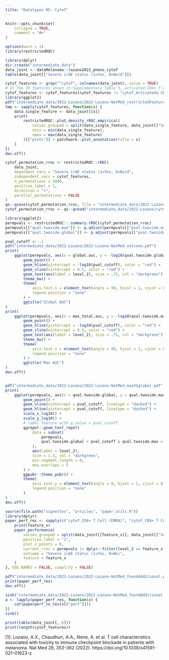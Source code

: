 ```yaml
---
title: "Datatypes 05: Cytof"
---
```


```r
knitr::opts_chunk$set(
    collapse = TRUE,
    comment = "#>"
)
```




```r
options(warn = 1)
library(restrictedROC)
```
```r
library(dplyr)
dir.create("intermediate_data")
data_joint <- dataMelanoma::lozano2022_pheno_cytof
table(data_joint[["Severe irAE status (1=Yes, 0=No)d"]])
```

```r
cytof_features <- grep("^cytof", colnames(data_joint), value = TRUE)
# In the 20 features shown in Supplementary Table 5, activated CD4+ T cells (effector memory) is not present, so I remove it here.
cytof_features <- cytof_features[cytof_features != "cytof_Activateda CD4+ T Cell (Effector Memory)"]
library(ggplot2)
pdf("intermediate_data/2022-Lozano/2022-Lozano-NatMed_restrictedFeatures.pdf")
tmp <- sapply(cytof_features, function(x) {
    data_single_feature <- data_joint[[x]]
    print(
        restrictedROC::plot_density_rROC_empirical(
            values_grouped = split(data_single_feature, data_joint[["Severe irAE status (1=Yes, 0=No)d"]]),
            xmin = min(data_single_feature),
            xmax = max(data_single_feature)
        )[["plots"]] + patchwork::plot_annotation(title = x)
    )
})
dev.off()
```

```r
cytof_permutation_rroc <- restrictedROC::rROC(
    data_joint,
    dependent_vars = "Severe irAE status (1=Yes, 0=No)d",
    independent_vars = cytof_features,
    n_permutations = 1000,
    positive_label = 1,
    direction = "<",
    parallel_permutations = FALSE
)
qs::qsave(cytof_permutation_rroc, file = "intermediate_data/2022-Lozano/cytof_permutation_rroc.RData")
cytof_permutation_rroc <- qs::qread("intermediate_data/2022-Lozano/cytof_permutation_rroc.RData")
```

```r
library(ggplot2)
permpvals <- restrictedROC:::summary.rROC(cytof_permutation_rroc)
permpvals[["qval.twoside.max"]] <- p.adjust(permpvals[["pval.twoside.max"]], method = "BH")
permpvals[["qval.twoside.global"]] <- p.adjust(permpvals[["pval.twoside.global"]], method = "BH")

pval_cutoff <- .1
pdf("intermediate_data/2022-Lozano/2022-Lozano-NatMed_volcano.pdf")
print(
    ggplot(permpvals, aes(x = global.auc, y = -log10(qval.twoside.global))) +
        geom_point() +
        geom_hline(yintercept = -log10(pval_cutoff), color = "red") +
        geom_vline(xintercept = 0.5, color = "red") +
        geom_text(aes(label = level_2), size = .75, col = "darkgreen") +
        theme_bw() +
        theme(
            axis.text.x = element_text(angle = 90, hjust = 1, vjust = 0.5),
            legend.position = "none"
        ) +
        ggtitle("Global AUC")
)
print(
    ggplot(permpvals, aes(x = max_total.auc, y = -log10(qval.twoside.max))) +
        geom_point() +
        geom_hline(yintercept = -log10(pval_cutoff), color = "red") +
        geom_vline(xintercept = 0.5, color = "red") +
        geom_text(aes(label = level_2), size = .75, col = "darkgreen") +
        theme_bw() +
        theme(
            axis.text.x = element_text(angle = 90, hjust = 1, vjust = 0.5),
            legend.position = "none"
        ) +
        ggtitle("Max AUC")
)
dev.off()


pdf("intermediate_data/2022-Lozano/2022-Lozano-NatMed_maxVSglobal.pdf", width = 4, height = 4)
print(
    ggplot(permpvals, aes(x = qval.twoside.global, y = qval.twoside.max)) +
        geom_point() +
        geom_vline(xintercept = pval_cutoff, linetype = "dashed") +
        geom_hline(yintercept = pval_cutoff, linetype = "dashed") +
        scale_x_log10() +
        scale_y_log10() +
        # label feature with q.value < pval_cutoff
        ggrepel::geom_text_repel(
            data = subset(
                permpvals,
                qval.twoside.global > pval_cutoff & qval.twoside.max < pval_cutoff
            ),
            aes(label = level_2),
            size = 1.5, col = "darkgreen",
            min.segment.length = 0,
            max.overlaps = 5
        ) +
        ggpubr::theme_pubr() +
        theme(
            axis.text.y = element_text(angle = 0, hjust = 1, vjust = 0.5),
            legend.position = "none"
        )
)
dev.off()
```

```r
source(file.path("vignettes", "articles", "paper_utils.R"))
library(dplyr)
paper_perf_res <- sapply(c("cytof_CD4+ T Cell (EMRA)", "cytof_CD8+ T Cell (EMRA)"), function(feature_x) {
    print(feature_x)
    paper_performance(
        values_grouped = split(data_joint[[feature_x]], data_joint[["Severe irAE status (1=Yes, 0=No)d"]]),
        positive_label = "1",
        plot_n_points = 0,
        current_rroc = permpvals |> dplyr::filter(level_2 == feature_x),
        outcome = "Severe irAE status (1=Yes, 0=No)",
        feature = feature_x
    )
}, USE.NAMES = FALSE, simplify = FALSE)

pdf("intermediate_data/2022-Lozano/2022-Lozano-NatMed_foundAdditional.pdf", height = 6.8, width = 6.5)
print(paper_perf_res)
dev.off()

sink("intermediate_data/2022-Lozano/2022-Lozano-NatMed_foundAdditional.txt")
a <- lapply(paper_perf_res, function(x) {
    cat(paperperf_to_tex(x[["perf"]]))
})
sink()

print(table(data_joint[, 6]))
print(length(cytof_features))
```

[1]: Lozano, A.X., Chaudhuri, A.A., Nene, A. et al. T cell characteristics associated with toxicity to immune checkpoint blockade in patients with melanoma. Nat Med 28, 353–362 (2022). https://doi.org/10.1038/s41591-021-01623-z 
